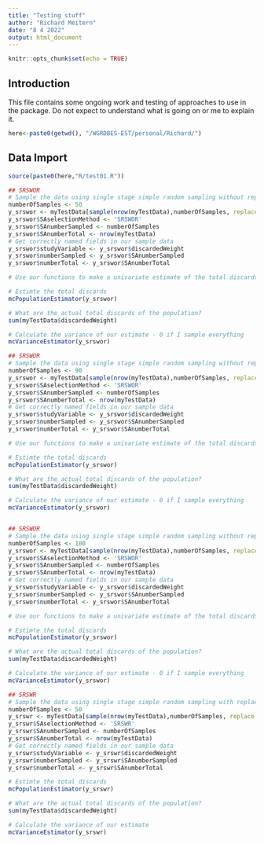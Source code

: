 ```yaml
---
title: "Testing stuff"
author: "Richard Meitern"
date: "8 4 2022"
output: html_document
---
```


```r
knitr::opts_chunk$set(echo = TRUE)
```

## Introduction

This file contains some ongoing work and testing of approaches to use in the package. Do not expect to understand what is going on or me to explain it.

```r
here<-paste0(getwd(), "/WGRDBES-EST/personal/Richard/")
```


## Data Import

```r
source(paste0(here,"R/test01.R"))
```


```r
## SRSWOR
# Sample the data using single stage simple random sampling without replacement (srswor)
numberOfSamples <- 50
y_srswor <- myTestData[sample(nrow(myTestData),numberOfSamples, replace = FALSE),]
y_srswor$SAselectionMethod <- 'SRSWOR'
y_srswor$SAnumberSampled <- numberOfSamples
y_srswor$SAnumberTotal <- nrow(myTestData)
# Get correctly named fields in our sample data
y_srswor$studyVariable <- y_srswor$discardedWeight
y_srswor$numberSampled <- y_srswor$SAnumberSampled
y_srswor$numberTotal <- y_srswor$SAnumberTotal

# Use our functions to make a univariate estimate of the total discards

# Estimte the total discards
mcPopulationEstimator(y_srswor)

# What are the actual total discards of the population?
sum(myTestData$discardedWeight)

# Calculate the variance of our estimate - 0 if I sample everything
mcVarianceEstimator(y_srswor)
```
```r
## SRSWOR
# Sample the data using single stage simple random sampling without replacement (srswor)
numberOfSamples <- 90
y_srswor <- myTestData[sample(nrow(myTestData),numberOfSamples, replace = FALSE),]
y_srswor$SAselectionMethod <- 'SRSWOR'
y_srswor$SAnumberSampled <- numberOfSamples
y_srswor$SAnumberTotal <- nrow(myTestData)
# Get correctly named fields in our sample data
y_srswor$studyVariable <- y_srswor$discardedWeight
y_srswor$numberSampled <- y_srswor$SAnumberSampled
y_srswor$numberTotal <- y_srswor$SAnumberTotal

# Use our functions to make a univariate estimate of the total discards

# Estimte the total discards
mcPopulationEstimator(y_srswor)

# What are the actual total discards of the population?
sum(myTestData$discardedWeight)

# Calculate the variance of our estimate - 0 if I sample everything
mcVarianceEstimator(y_srswor)
```
```r

```


```r
## SRSWOR
# Sample the data using single stage simple random sampling without replacement (srswor)
numberOfSamples <- 100
y_srswor <- myTestData[sample(nrow(myTestData),numberOfSamples, replace = FALSE),]
y_srswor$SAselectionMethod <- 'SRSWOR'
y_srswor$SAnumberSampled <- numberOfSamples
y_srswor$SAnumberTotal <- nrow(myTestData)
# Get correctly named fields in our sample data
y_srswor$studyVariable <- y_srswor$discardedWeight
y_srswor$numberSampled <- y_srswor$SAnumberSampled
y_srswor$numberTotal <- y_srswor$SAnumberTotal

# Use our functions to make a univariate estimate of the total discards

# Estimte the total discards
mcPopulationEstimator(y_srswor)

# What are the actual total discards of the population?
sum(myTestData$discardedWeight)

# Calculate the variance of our estimate - 0 if I sample everything
mcVarianceEstimator(y_srswor)
```


```r
## SRSWR
# Sample the data using single stage simple random sampling with replacement (SRSWR)
numberOfSamples <- 50
y_srswr <- myTestData[sample(nrow(myTestData),numberOfSamples, replace = TRUE),]
y_srswr$SAselectionMethod <- 'SRSWR'
y_srswr$SAnumberSampled <- numberOfSamples
y_srswr$SAnumberTotal <- nrow(myTestData)
# Get correctly named fields in our sample data
y_srswr$studyVariable <- y_srswr$discardedWeight
y_srswr$numberSampled <- y_srswr$SAnumberSampled
y_srswr$numberTotal <- y_srswr$SAnumberTotal

# Estimte the total discards
mcPopulationEstimator(y_srswr)

# What are the actual total discards of the population?
sum(myTestData$discardedWeight)

# Calculate the variance of our estimate
mcVarianceEstimator(y_srswr)
```

